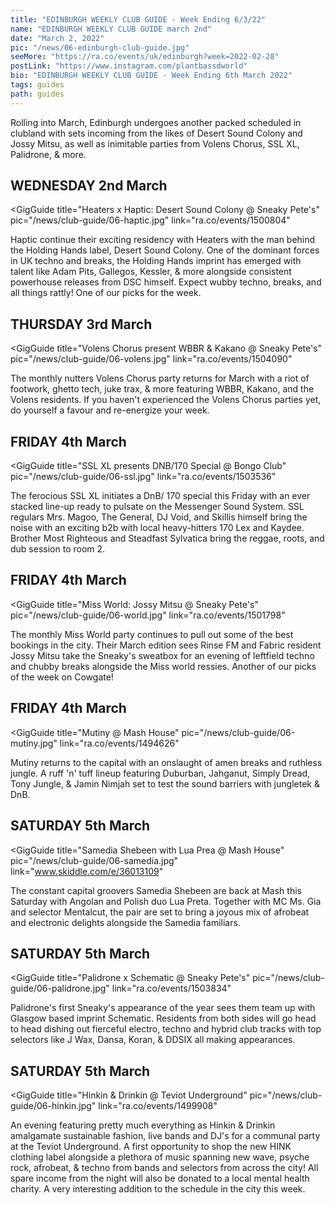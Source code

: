 ---
title: "EDINBURGH WEEKLY CLUB GUIDE - Week Ending 6/3/22"
name: "EDINBURGH WEEKLY CLUB GUIDE march 2nd"
date: "March 2, 2022"
pic: "/news/06-edinburgh-club-guide.jpg"
seeMore: "https://ra.co/events/uk/edinburgh?week=2022-02-28"
postLink: "https://www.instagram.com/plantbassdworld"
bio: "EDINBURGH WEEKLY CLUB GUIDE - Week Ending 6th March 2022"
tags: guides
path: guides
---

Rolling into March, Edinburgh undergoes another packed scheduled in clubland with sets incoming from the likes of Desert Sound Colony and Jossy Mitsu, as well as inimitable parties from Volens Chorus, SSL XL, Palidrone, & more.

## WEDNESDAY 2nd March

<GigGuide
  title="Heaters x Haptic: Desert Sound Colony @ Sneaky Pete's"
  pic="/news/club-guide/06-haptic.jpg"
  link="ra.co/events/1500804"
>
  Haptic continue their exciting residency with Heaters with the man behind the Holding Hands label,
  Desert Sound Colony. One of the dominant forces in UK techno and breaks, the Holding Hands imprint
  has emerged with talent like Adam Pits, Gallegos, Kessler, & more alongside consistent powerhouse
  releases from DSC himself. Expect wubby techno, breaks, and all things rattly! One of our picks
  for the week.
</GigGuide>

## THURSDAY 3rd March

<GigGuide
  title="Volens Chorus present WBBR & Kakano @ Sneaky Pete's"
  pic="/news/club-guide/06-volens.jpg"
  link="ra.co/events/1504090"
>
  The monthly nutters Volens Chorus party returns for March with a riot of footwork, ghetto tech,
  juke trax, & more featuring WBBR, Kakano, and the Volens residents. If you haven't experienced the
  Volens Chorus parties yet, do yourself a favour and re-energize your week.
</GigGuide>

## FRIDAY 4th March

<GigGuide
  title="SSL XL presents DNB/170 Special @ Bongo Club"
  pic="/news/club-guide/06-ssl.jpg"
  link="ra.co/events/1503536"
>
  The ferocious SSL XL initiates a DnB/ 170 special this Friday with an ever stacked line-up ready
  to pulsate on the Messenger Sound System. SSL regulars Mrs. Magoo, The General, DJ Void, and
  Skillis himself bring the noise with an exciting b2b with local heavy-hitters 170 Lex and Kaydee.
  Brother Most Righteous and Steadfast Sylvatica bring the reggae, roots, and dub session to room 2.
</GigGuide>

## FRIDAY 4th March

<GigGuide
  title="Miss World: Jossy Mitsu @ Sneaky Pete's"
  pic="/news/club-guide/06-world.jpg"
  link="ra.co/events/1501798"
>
  The monthly Miss World party continues to pull out some of the best bookings in the city. Their
  March edition sees Rinse FM and Fabric resident Jossy Mitsu take the Sneaky's sweatbox for an
  evening of leftfield techno and chubby breaks alongside the Miss world ressies. Another of our
  picks of the week on Cowgate!
</GigGuide>

## FRIDAY 4th March

<GigGuide
  title="Mutiny @ Mash House"
  pic="/news/club-guide/06-mutiny.jpg"
  link="ra.co/events/1494626"
>
  Mutiny returns to the capital with an onslaught of amen breaks and ruthless jungle. A ruff 'n'
  tuff lineup featuring Duburban, Jahganut, Simply Dread, Tony Jungle, & Jamin Nimjah set to test
  the sound barriers with jungletek & DnB.
</GigGuide>

## SATURDAY 5th March

<GigGuide
  title="Samedia Shebeen with Lua Prea @ Mash House"
  pic="/news/club-guide/06-samedia.jpg"
  link="www.skiddle.com/e/36013109"
>
  The constant capital groovers Samedia Shebeen are back at Mash this Saturday with Angolan and
  Polish duo Lua Preta. Together with MC Ms. Gia and selector Mentalcut, the pair are set to bring a
  joyous mix of afrobeat and electronic delights alongside the Samedia familiars.
</GigGuide>

## SATURDAY 5th March

<GigGuide
  title="Palidrone x Schematic @ Sneaky Pete's"
  pic="/news/club-guide/06-palidrone.jpg"
  link="ra.co/events/1503834"
>
  Palidrone's first Sneaky's appearance of the year sees them team up with Glasgow based imprint
  Schematic. Residents from both sides will go head to head dishing out fierceful electro, techno
  and hybrid club tracks with top selectors like J Wax, Dansa, Koran, & DDSIX all making
  appearances.
</GigGuide>

## SATURDAY 5th March

<GigGuide
  title="Hinkin & Drinkin @ Teviot Underground"
  pic="/news/club-guide/06-hinkin.jpg"
  link="ra.co/events/1499908"
>
  An evening featuring pretty much everything as Hinkin & Drinkin amalgamate sustainable fashion,
  live bands and DJ's for a communal party at the Teviot Underground. A first opportunity to shop
  the new HINK clothing label alongside a plethora of music spanning new wave, psyche rock,
  afrobeat, & techno from bands and selectors from across the city! All spare income from the night
  will also be donated to a local mental health charity. A very interesting addition to the schedule
  in the city this week.
</GigGuide>
